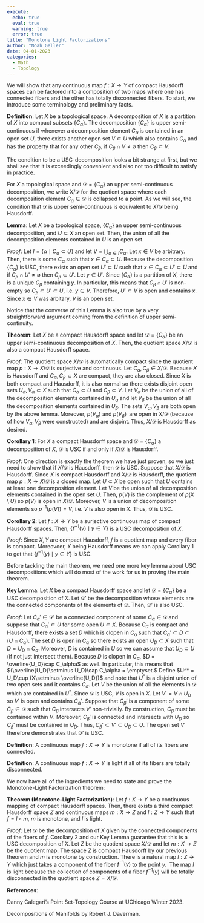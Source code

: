 ```yaml
---
execute:
  echo: true
  eval: true
  warning: true
  error: true 
title: "Monotone Light Factorizations"
author: "Noah Geller"
date: 04-01-2023
categories:
  - Math
  - Topology
---
```


We will show that any continuous map $f:X\to Y$ of compact Hausdorff spaces can be factored into a composition of two maps where one has connected fibers and the other has totally disconnected fibers. To start, we introduce some terminology and preliminary facts. 


**Definition**: Let $X$ be a topological space. A decomposition of $X$ is a partition of $X$ into compact subsets $\{C_\alpha\}$. The decomposition $\{C_\alpha\}$ is upper semi-continuous if whenever a decomposition element $C_\alpha$ is contained in an open set $U,$ there exists another open set $V\subset U$ which also contains $C_\alpha$ and has the property that for any other $C_\beta,$ if $C_\beta\cap V\neq \emptyset$ then $C_\beta\subset V.$

The condition to be a USC-decomposition looks a bit strange at first, but we shall see that it is exceedingly convenient and also not too difficult to satisfy in practice. 

For $X$ a topological space and $\mathcal{D} = \{C_\alpha\}$ an upper semi-continuous decomposition, we write $X/\mathcal{D}$ for the quotient space where each decomposition element $C_\alpha\in \mathcal{D}$ is collapsed to a point. As we will see, the condition that $\mathcal{D}$ is upper semi-continuous is equivalent to $X/\mathcal{D}$ being Hausdorff.

**Lemma**: Let $X$ be a topological space, $\{C_\alpha\}$ an upper semi-continuous decomposition, and $U\subset X$ an open set. Then, the union of all the decomposition elements contained in $U$ is an open set. 

*Proof*: Let $I = \{\alpha \mid C_\alpha\subset U\}$ and let $V = \bigcup_{\alpha\in I}C_\alpha.$ Let $x\in V$ be arbitrary. Then, there is some $C_\alpha$ such that $x\in C_\alpha\subset U.$ Because the decomposition $\{C_\alpha\}$ is USC, there exists an open set $U'\subset U$ such that $x\in C_\alpha\subset U'\subset U$ and if $C_\beta\cap U'\neq \emptyset$ then $C_\beta\subset U'.$ Let $y\in U'.$ Since $\{C_\alpha\}$ is a partition of $X$, there is a unique $C_\beta$ containing $y.$ In particular, this means that $C_\beta\cap U'$ is non-empty so $C_\beta\subset U'\subset U,$ i.e. $y\in V.$ Therefore, $U'\subset V$ is open and contains $x.$ Since $x\in V$ was arbitary, $V$ is an open set. 

Notice that the converse of this Lemma is also true by a very straightforward argument coming from the definition of upper semi-continuity. 

**Theorem**: Let $X$ be a compact Hausdorff space and let $\mathcal{D}=\{C_\alpha\}$ be an upper semi-continuous decomposition of $X$. Then, the quotient space $X/\mathcal{D}$ is also a compact Hausdorff space. 

*Proof*: The quotient space $X/\mathcal{D}$ is automatically compact since the quotient map $p:X\to X/\mathcal{D}$ is surjective and continuous. Let $C_\alpha,C_\beta\in X/\mathcal{D}.$ Because $X$ is Hausdorff and $C_\alpha,C_\beta\subset X$ are compact, they are also closed. Since $X$ is both compact and Hausdorff, it is also normal so there exists disjoint open sets $U_\alpha,V_\alpha \subset X$ such that $C_\alpha\subset U$ and $C_\beta\subset V.$ Let $V_\alpha$ be the union of all of the decomposition elements contained in $U_\alpha$ and let $V_\beta$ be the union of all the decomposition elements contained in $U_\beta.$ The sets $V_\alpha,V_\beta$ are both open by the above lemma. Moreover, $p(V_\alpha)$ and $p(V_\beta)$ are open in $X/\mathcal{D}$ (because of how $V_\alpha,V_\beta$ were constructed) and are disjoint. Thus, $X/\mathcal{D}$ is Hausdorff as desired. 

**Corollary 1**: For $X$ a compact Hausdorff space and $\mathcal{D} = \{C_\alpha\}$ a decomposition of $X$, $\mathcal{D}$ is USC if and only if $X/\mathcal{D}$ is Hausdorff. 

*Proof*: One direction is exactly the theorem we have just proven, so we just need to show that if $X/\mathcal{D}$ is Hausdorff, then $\mathcal{D}$ is USC. Suppose that $X/\mathcal{D}$ is Hausdorff. Since $X$ is compact Hausdorff and $X/\mathcal{D}$ is Hausdorff, the quotient map $p:X\to X/\mathcal{D}$ is a closed map. Let $U\subset X$ be open such that $U$ contains at least one decomposition element. Let $V$ be the union of all decomposition elements contained in the open set $U.$ Then, $p(V)$ is the complement of $p(X\setminus U)$ so $p(V)$ is open in $X/\mathcal{D}.$ Moreover, $V$ is a union of decomposition elements so $p^{-1}(p(V))=V$, i.e. $V$ is also open in $X$. Thus, $\mathcal{D}$ is USC. 

**Corollary 2**: Let $f:X\to Y$ be a surjective continuous map of compact Hausdorff spaces. Then, $\{f^{-1}(y)\mid y\in Y\}$ is a USC decomposition of $X$. 

*Proof*: Since $X,Y$ are compact Hausdorff, $f$ is a quotient map and every fiber is compact. Moreovoer, $Y$ being Hausdorff means we can apply Corollary 1 to get that $\{f^{-1}(y)\mid y\in Y\}$ is USC. 

Before tackling the main theorem, we need one more key lemma about USC decompositions which will do most of the work for us in proving the main theorem. 

**Key Lemma**: Let $X$ be a compact Hausdorff space and let $\mathcal{D}=\{C_\alpha\}$ be a USC decomposition of $X.$ Let $\mathcal{D}'$ be the decomposition whose elements are the connected components of the elements of $\mathcal{D}.$ Then, $\mathcal{D}'$ is also USC. 

*Proof*: Let $C_\alpha'\in \mathcal{D}'$ be a connected component of some $C_\alpha\in \mathcal{D}$ and suppose that $C_\alpha'\subset U$ for some open $U\subset X.$ Because $C_\alpha$ is compact and Hausdorff, there exists a set $D$ which is clopen in $C_\alpha$ such that $C_\alpha'\subset D\subset (U\cap C_\alpha).$ The set $D$ is open in $C_\alpha$ so there exists an open $U_D\subset X$ such that $D = U_D\cap C_\alpha.$ Moreover, $D$ is contained in $U$ so we can assume that $U_D\subset U$ (if not just intersect them). Because $D$ is clopen in $C_\alpha,$ $D = \overline{U_D}\cap C_\alpha$ as well. In particular, this means that $(\overline{U_D}\setminus U_D)\cap C_\alpha = \emptyset.$ Define $U^* = U_D\cup (X\setminus \overline{U_D})$ and note that $U^*$ is a disjoint union of two open sets and it contains $C_\alpha.$ Let $V$ be the union of all the elements in $\mathcal{D}$ which are contained in $U^*.$ Since $\mathcal{D}$ is USC, $V$ is open in $X$. Let $V'=V\cap U_D$ so $V'$ is open and contains $C_\alpha'.$ Suppose that $C_\beta'$ is a component of some $C_\beta\in \mathcal{D}$ such that $C_\beta$ intersects $V'$ non-trivially. By construction, $C_\beta$ must be contained within $V.$ Moreover, $C_\beta'$ is connected and intersects with $U_D$ so $C_\beta'$ must be contained in $U_D.$ Thus, $C_\beta'\subset V'\subset U_D\subset U.$ The open set $V'$ therefore demonstrates that $\mathcal{D}'$ is USC. 

**Definition**: A continuous map $f:X\to Y$ is monotone if all of its fibers are connected. 

**Definition**: A continuous map $f:X\to Y$ is light if all of its fibers are totally disconnected. 

We now have all of the ingredients we need to state and prove the Monotone-Light Factorization theorem: 

**Theorem (Monotone-Light Factorization)**: Let $f:X\to Y$ be a continuous mapping of compact Hausdorff spaces. Then, there exists a third compact Hausdorff space $Z$ and continuous maps $m:X\to Z$ and $l:Z\to Y$ such that $f = l\circ m$, $m$ is monotone, and $l$ is light. 

*Proof*: Let $\mathcal{D}$ be the decomposition of $X$ given by the connected components of the fibers of $f.$ Corollary 2 and our Key Lemma guarantee that this is a USC decomposition of $X$. Let $Z$ be the quotient space $X/\mathcal{D}$ and let $m:X\to Z$ be the quotient map. The space $Z$ is compact Hausdorff by our previous theorem and $m$ is monotone by construction. There is a natural map $l:Z\to Y$ which just takes a component of the fiber $f^{-1}(y)$ to the point $y.$ The map $l$ is light because the collection of components of a fiber $f^{-1}(y)$ will be totally disconnected in the quotient space $Z = X/\mathcal{D}.$

**References**:

Danny Calegari's Point Set-Topology Course at UChicago Winter 2023. 

Decompositions of Manifolds by Robert J. Daverman.
